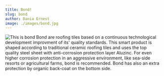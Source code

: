 ```yaml
---
title: Bond!
slug: bond
author: Dania Ernest
image: ./images/bond.jpg
---
```


![This is bond](./images/bond.jpg)
Bond are roofing tiles based on a continuous technological development improvment of its' quality standards. This smart product is shaped according to traditional ceramic roofing tiles and uses the top quality steel sheet with anti-corrosion protection layer Aluzinc. For even higher corrosion protection in an aggressive environment, like sea-side resorts or agricultural farms, bond is recommended. Bond has also an extra protection by organic back-coat on the bottom side.
